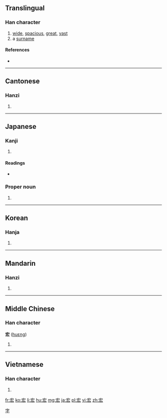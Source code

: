 ==Translingual==

===Han character===
{{Han char|rn=40|rad=宀|as=04|sn=7|four=3043<sub>2</sub>|canj=十大戈 (JKI)|ids=⿱[[宀]][[厷]]}}

# [[wide]], [[spacious]], [[great]], [[vast]]
# a [[surname]]

====References====
* {{Han ref|kx=0282.200|dkj=07086|dj=0556.070|hdz=20916.030|uh=5B8F|ud=23439|bh=A7BB|bd=42939}}

----

==Cantonese==

===Hanzi===
{{yue-hanzi|jyut=[[wang4]]|y=wang4}}

# {{defn|lang=yue|sort=宀04}}

----

==Japanese==

===Kanji===
{{ja-kanji|grade=|rs=宀04}}

# {{defn|lang=ja|sort=宀04}}

====Readings====
* {{ja-readings|on=[[こう]] (kō)|kun=[[ひろい]] (hiroi)}}

===Proper noun===
{{ja-pos|proper|ひろし}}

# {{given name|male|lang=ja|sort=ひろし}}

----

==Korean==

===Hanja===
{{ko-hanja|hangeul=굉|rv=goeng|mr=koeng|y=koeng}}

# {{defn|lang=ko|sort=宀04}}

----

==Mandarin==

===Hanzi===
{{cmn-hanzi|pin=[[hóng]] ([[hong2]]), [[Hóng]] ([[Hong2]]), [[fú]] ([[fu2]])|wg=hung<sup>2</sup>, Hung<sup>2</sup>, fu<sup>2</sup>}}

# {{defn|lang=cmn|sort=宀04}}

[[Category:Mandarin surnames|字]]

----

==Middle Chinese==

===Han character===
'''宏''' ([[huɛng]])

# {{defn|lang=ltc|sort=宀04}}

----

==Vietnamese==

===Han character===
{{vi-hantu|[[hoãng]], [[hoành]], [[giang]]|rs=宀04}}

# {{defn|lang=vi|sort=宀04}}

[[fr:宏]]
[[ko:宏]]
[[li:宏]]
[[hu:宏]]
[[mg:宏]]
[[ja:宏]]
[[pl:宏]]
[[vi:宏]]
[[zh:宏]]